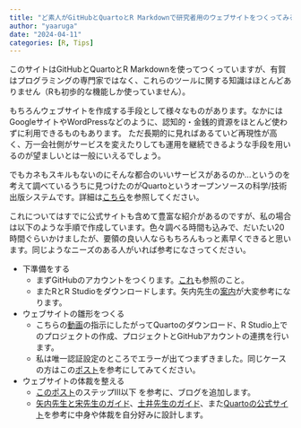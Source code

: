 ```yaml
---
title: "ど素人がGitHubとQuartoとR Markdownで研究者用のウェブサイトをつくってみる"
author: "yaaruga"
date: "2024-04-11"
categories: [R, Tips]
---
```


このサイトはGitHubとQuartoとR Markdownを使ってつくっていますが、有賀はプログラミングの専門家ではなく、これらのツールに関する知識はほとんどありません（Rも初歩的な機能しか使っていません）。

もちろんウェブサイトを作成する手段として様々なものがあります。なかにはGoogleサイトやWordPressなどのように、認知的・金銭的資源をほとんど使わずに利用できるものもあります。
ただ長期的に見ればあるていど再現性が高く、万一会社側がサービスを変えたりしても運用を継続できるような手段を用いるのが望ましいとは一般にいえるでしょう。

でもカネもスキルもないのにそんな都合のいいサービスがあるのか...というのを考えて調べているうちに見つけたのがQuartoというオープンソースの科学/技術出版システムです。詳細は[こちら](https://www.jaysong.net/RBook/quarto.html)を参照してください。

これについてはすでに公式サイトも含めて豊富な紹介があるのですが、私の場合は以下のような手順で作成しています。色々調べる時間も込みで、だいたい20時間ぐらいかけましたが、要領の良い人ならもちろんもっと素早くできると思います。同じようなニーズのある人がいれば参考になさってください。

- 下準備をする
  - まずGitHubのアカウントをつくります。[これ](https://qiita.com/ayatokura/items/9eabb7ae20752e6dc79d)も参照のこと。
  - またRとR Studioをダウンロードします。矢内先生の[案内](https://yukiyanai.github.io/jp/resources/)が大変参考になります。

- ウェブサイトの雛形をつくる
  - こちらの[動画](https://youtu.be/YN75YXaLFGM?si=ApckpqPRTCe3mbSE)の指示にしたがってQuartoのダウンロード、R Studio上でのプロジェクトの作成、プロジェクトとGitHubアカウントの連携を行います。
  - 私は唯一認証設定のところでエラーが出てつまずきました。同じケースの方はこの[ポスト](https://qiita.com/NumLock7019/items/c867e01c5451dc7d06e3)を参考にしてみてください。
  
- ウェブサイトの体裁を整える
  - [このポスト](https://samanthacsik.github.io/posts/2022-10-24-quarto-blogs/)のステップIII以下
を参考に、ブログを追加します。
  - [矢内先生と宋先生のガイド](https://www.jaysong.net/RBook/quarto.html)、[土井先生のガイド](https://shohei-doi.github.io/academic-website/)、また[Quartoの公式サイト](https://quarto.org/docs/websites/)を参考に中身や体裁を自分好みに設計します。